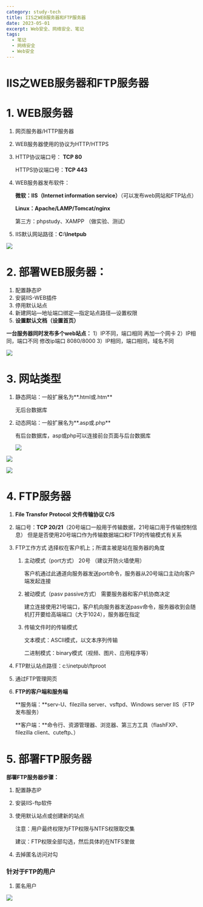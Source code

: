 ```yaml
---
category: study-tech
title: IIS之WEB服务器和FTP服务器
date: 2023-05-01
excerpt: Web安全、网络安全、笔记
tags:
  - 笔记
  - 网络安全
  - Web安全
---
```


# IIS之WEB服务器和FTP服务器

# 1. WEB服务器

1. 网页服务器/HTTP服务器
2. WEB服务器使用的协议为HTTP/HTTPS
3. HTTP协议端口号：  **TCP 80**
   
    HTTPS协议端口号：**TCP 443**
    
4. WEB服务器发布软件：
   
    **微软：IIS（Internet information service）**（可以发布web网站和FTP站点）
    
    **Linux：Apache/LAMP/Tomcat/nginx**
    
    第三方：phpstudy、XAMPP （做实验、测试）
    
5. IIS默认网站路径：**C:\Inetpub**

![](https://cdn.jsdelivr.net/gh/yy0691/img-bed@main/Net_Safe_Notion/Untitled%2061.png)

# 2. 部署WEB服务器：

1. 配置静态IP
2. 安装IIS-WEB插件
3. 停用默认站点
4. 新建网站—地址端口绑定—指定站点路径—设置权限
5. **设置默认文档（设置首页）**

**一台服务器同时发布多个web站点：**
1）IP不同，端口相同           再加一个网卡
2）IP相同，端口不同           修改ip端口 8080/8000
3）IP相同，端口相同，域名不同

![](https://cdn.jsdelivr.net/gh/yy0691/img-bed@main/Net_Safe_Notion/Untitled%2062.png)

# 3. 网站类型

1. 静态网站：一般扩展名为**.html或.htm**
   
    无后台数据库
    
2. 动态网站：一般扩展名为**.asp或.php**
   
    有后台数据库，asp或php可以连接前台页面与后台数据库
    
    ![](https://cdn.jsdelivr.net/gh/yy0691/img-bed@main/Net_Safe_Notion/Untitled%2063.png)
    

![](https://cdn.jsdelivr.net/gh/yy0691/img-bed@main/Net_Safe_Notion/Untitled%2064.png)

![](https://cdn.jsdelivr.net/gh/yy0691/img-bed@main/Net_Safe_Notion/Untitled%2065.png)

# 4. FTP服务器

1. **File Transfor Protocol  文件传输协议         C/S**
2. 端口号：**TCP 20/21**（20号端口一般用于传输数据，21号端口用于传输控制信息） 但是是否使用20号端口作为传输数据端口和FTP的传输模式有关系
3. FTP工作方式            选择权在客户机上；所谓主被是站在服务器的角度
    1. 主动模式（port方式）    20号  （建议开防火墙使用）
       
        客户机通过此通道向服务器发送port命令，服务器从20号端口主动向客户端发起连接
        
    2. 被动模式（pasv passive方式）     需要服务器和客户机协商决定
       
        建立连接使用21号端口，客户机向服务器发送pasv命令，服务器收到会随机打开要给高端端口（大于1024），服务器在指定
        
    3. 传输文件时的传输模式
       
        文本模式：ASCII模式，以文本序列传输
        
        二进制模式：binary模式（视频、图片、应用程序等）
    
4. FTP默认站点路径：c:\inetpub\ftproot
5. 通过FTP管理网页
6. **FTP的客户端和服务端**
   
    **服务端：**serv-U、filezilla server、vsftpd、Windows server IIS（FTP发布服务）
    
    **客户端：**命令行、资源管理器、浏览器、第三方工具（flashFXP、filezilla client、cuteftp、）
    

# 5. 部署FTP服务器

**部署FTP服务器步骤：**

1. 配置静态IP
2. 安装IIS-ftp软件
3. 使用默认站点或创建新的站点
   
    注意：用户最终权限为FTP权限与NTFS权限取交集
    
    建议：FTP权限全部勾选，然后具体的在NTFS里做
    
4. 去掉匿名访问对勾 

### 针对于FTP的用户

1. 匿名用户

![](https://cdn.jsdelivr.net/gh/yy0691/img-bed@main/Net_Safe_Notion/Untitled%2066.png)